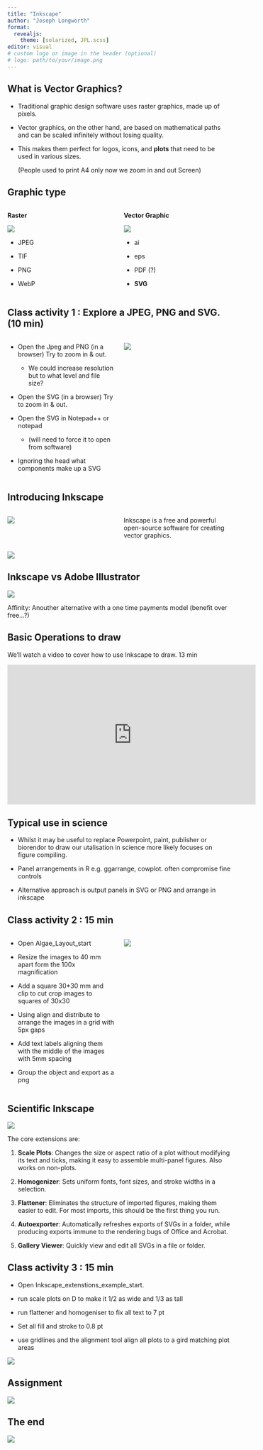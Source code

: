 ```yaml
---
title: "Inkscape"
author: "Joseph Longworth"
format: 
  revealjs:
    theme: [solarized, JPL.scss] 
editor: visual
# custom logo or image in the header (optional)
# logo: path/to/your/image.png
---
```


## What is Vector Graphics?

-   Traditional graphic design software uses raster graphics, made up of pixels.

-   Vector graphics, on the other hand, are based on mathematical paths and can be scaled infinitely without losing quality.

-   This makes them perfect for logos, icons, and **plots** that need to be used in various sizes.

    (People used to print A4 only now we zoom in and out Screen)

## Graphic type

::: columns
::: {.column width="50%"}
**Raster**

![](Images/pixels.jfif){fig-align="center"}

-   JPEG

-   TIF

-   PNG

-   WebP
:::

::: {.column width="50%"}
**Vector Graphic**

![](Images/instructions.png){fig-align="center"}

-   ai

-   eps

-   PDF (?)

-   **SVG**
:::
:::

## Class activity 1 : Explore a JPEG, PNG and SVG. (10 min) {.smaller}

::: columns
::: {.column width="50%"}
-   Open the Jpeg and PNG (in a browser) Try to zoom in & out.

    -   We could increase resolution but to what level and file size?

-   Open the SVG (in a browser) Try to zoom in & out.

-   Open the SVG in Notepad++ or notepad

    -   (will need to force it to open from software)

-   Ignoring the head what components make up a SVG
:::

::: {.column width="50%"}
![](Images/svg.png){fig-align="center"}
:::
:::

## Introducing Inkscape

::: columns
::: {.column width="50%"}
![](Images/inkscape.PNG){fig-align="center"}
:::

::: {.column width="50%"}
::: columns
Inkscape is a free and powerful open-source software for creating vector graphics.
:::
:::
:::

![](Images/inkscape%202.PNG){fig-align="center"}

## Inkscape vs Adobe Illustrator {.smaller}

![](Images/ai_vs_inkscape.PNG){fig-align="center"}

Affinity: Anouther alternative with a one time payments model (benefit over free...?)

## Basic Operations to draw

We'll watch a video to cover how to use Inkscape to draw. 13 min

<iframe width="560" height="315" src="https://www.youtube.com/embed/rFYQW2DCM2I?si=5zlF9EOUp2BBlbAO" title="YouTube video player" frameborder="0" allow="accelerometer; autoplay; clipboard-write; encrypted-media; gyroscope; picture-in-picture; web-share" referrerpolicy="strict-origin-when-cross-origin" allowfullscreen>

</iframe>

## Typical use in science

-   Whilst it may be useful to replace Powerpoint, paint, publisher or biorendor to draw our utalisation in science more likely focuses on figure compiling.

-   Panel arrangements in R e.g. ggarrange, cowplot. often compromise fine controls

-   Alternative approach is output panels in SVG or PNG and arrange in inkscape

## Class activity 2 : 15 min {.smaller}

::: columns
::: {.column width="50%"}
-   Open Algae_Layout_start

-   Resize the images to 40 mm apart form the 100x magnification

-   Add a square 30\*30 mm and clip to cut crop images to squares of 30x30

-   Using align and distribute to arrange the images in a grid with 5px gaps

-   Add text labels aligning them with the middle of the images with 5mm spacing

-   Group the object and export as a png
:::

::: {.column width="50%"}
![](Images/Algae.svg){fig-align="center"}
:::
:::

## Scientific Inkscape {.smaller}

![](Images/Resize_Optica.gif){fig-align="center"}

The core extensions are:

1.  **Scale Plots**: Changes the size or aspect ratio of a plot without modifying its text and ticks, making it easy to assemble multi-panel figures. Also works on non-plots.

2.  **Homogenizer**: Sets uniform fonts, font sizes, and stroke widths in a selection.

3.  **Flattener**: Eliminates the structure of imported figures, making them easier to edit. For most imports, this should be the first thing you run.

4.  **Autoexporter**: Automatically refreshes exports of SVGs in a folder, while producing exports immune to the rendering bugs of Office and Acrobat.

5.  **Gallery Viewer**: Quickly view and edit all SVGs in a file or folder.

## Class activity 3 : 15 min {.smaller}

-   Open Inkscape_extenstions_example_start.

-   run scale plots on D to make it 1/2 as wide and 1/3 as tall

-   run flattener and homogeniser to fix all text to 7 pt

-   Set all fill and stroke to 0.8 pt

-   use gridlines and the alignment tool align all plots to a gird matching plot areas

![](Images/Scientific_inkscape.svg){fig-align="center"}

## Assignment

![](Images/assignement.PNG){fig-align="center"}

## The end

![](Images/Thats%20All%20Folks%20Looney%20GIF%20-%20Thats%20All%20Folks%20Looney%20Tunes%20-%20Discover%20&%20Share%20GIFs.gif){fig-align="center"}
